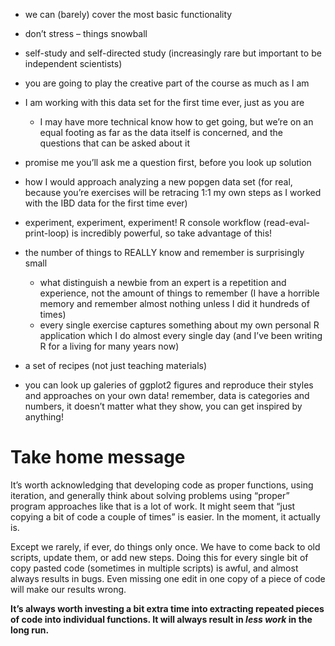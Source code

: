 - we can (barely) cover the most basic functionality

- don't stress -- things snowball

- self-study and self-directed study (increasingly rare but important to be independent scientists)

- you are going to play the creative part of the course as much as I am

- I am working with this data set for the first time ever, just as you are
  - I may have more technical know how to get going, but we're on an equal
  footing as far as the data itself is concerned, and the questions that
  can be asked about it
  
- promise me you'll ask me a question first, before you look up solution

- how I would approach analyzing a new popgen data set (for real, because
you're exercises will be retracing 1:1 my own steps as I worked with the
IBD data for the first time ever)

- experiment, experiment, experiment! R console workflow (read-eval-print-loop)
is incredibly powerful, so take advantage of this!

- the number of things to REALLY know and remember is surprisingly small
  - what distinguish a newbie from an expert is a repetition and experience,
    not the amount of things to remember (I have a horrible memory and remember
    almost nothing unless I did it hundreds of times)
  - every single exercise captures something about my own personal R application
  which I do almost every single day (and I've been writing R for a living for
  many years now)
  
- a set of recipes (not just teaching materials)

- you can look up galeries of ggplot2 figures and reproduce their styles
and approaches on your own data! remember, data is categories and numbers,
it doesn't matter what they show, you can get inspired by anything!

# Take home message

It's worth acknowledging that developing code as proper functions, using iteration,
and generally think about solving problems using "proper" program approaches
like that is a lot of work. It might seem that "just copying a bit of code
a couple of times" is easier. In the moment, it actually is.

Except we rarely, if ever, do things only once. We have to come back to old
scripts, update them, or add new steps. Doing this for every single bit of
copy pasted code (sometimes in multiple scripts) is awful, and almost always
results in bugs. Even missing one edit in one copy of a piece of code will
make our results wrong.

**It's always worth investing a bit extra time into extracting repeated
pieces of code into individual functions. It will always result in _less work_
in the long run.**
